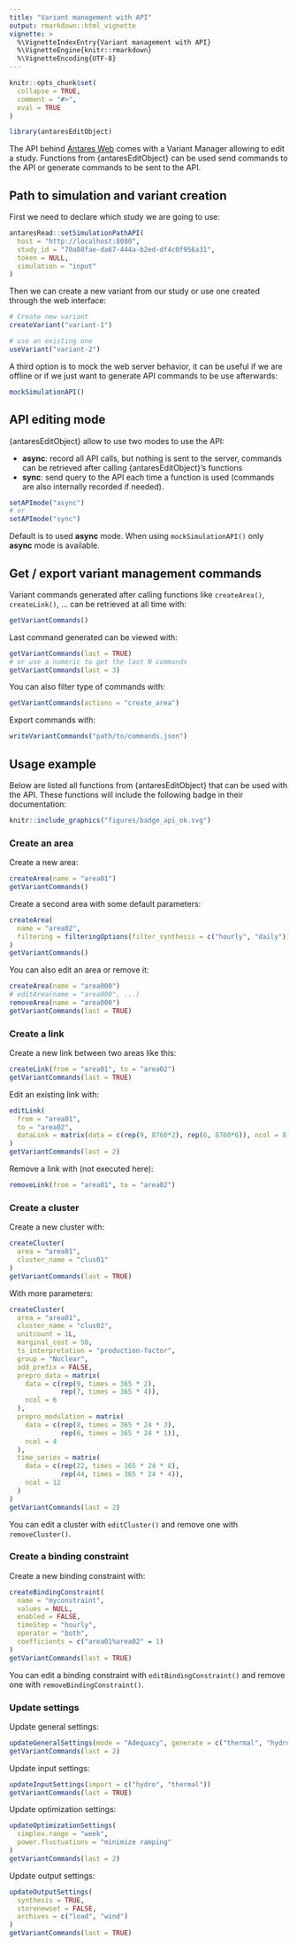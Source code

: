 ```yaml
---
title: "Variant management with API"
output: rmarkdown::html_vignette
vignette: >
  %\VignetteIndexEntry{Variant management with API}
  %\VignetteEngine{knitr::rmarkdown}
  %\VignetteEncoding{UTF-8}
---
```


```r
knitr::opts_chunk$set(
  collapse = TRUE,
  comment = "#>",
  eval = TRUE
)
```

```r
library(antaresEditObject)
```

The API behind [Antares Web](https://antares-web.readthedocs.io/en/latest/) comes with a Variant Manager allowing to edit a study. Functions from {antaresEditObject} can be used send commands to the API or generate commands to be sent to the API.


## Path to simulation and variant creation

First we need to declare which study we are going to use:

```r
antaresRead::setSimulationPathAPI(
  host = "http://localhost:8080",
  study_id = "70a08fae-da67-444a-b2ed-df4c0f956a31", 
  token = NULL, 
  simulation = "input"
)
```

Then we can create a new variant from our study or use one created through the web interface:

```r
# Create new variant
createVariant("variant-1")

# use an existing one
useVariant("variant-2")
```


A third option is to mock the web server behavior, it can be useful if we are offline or if we just want to generate API commands to be use afterwards:

```r
mockSimulationAPI()
```


## API editing mode

{antaresEditObject} allow to use two modes to use the API:

* **async**: record all API calls, but nothing is sent to the server, commands can be retrieved after calling {antaresEditObject}'s functions
* **sync**: send query to the API each time a function is used (commands are also internally recorded if needed).

```r
setAPImode("async")
# or
setAPImode("sync")
```

Default is to used **async** mode. When using `mockSimulationAPI()` only **async** mode is available.



## Get / export variant management commands

Variant commands generated after calling functions like `createArea()`, `createLink()`, ... can be retrieved at all time with:

```r
getVariantCommands()
```

Last command generated can be viewed with:

```r
getVariantCommands(last = TRUE)
# or use a numeric to get the last N commands
getVariantCommands(last = 3)
```

You can also filter type of commands with:

```r
getVariantCommands(actions = "create_area")
```

Export commands with:

```r
writeVariantCommands("path/to/commands.json")
```



## Usage example

Below are listed all functions from {antaresEditObject} that can be used with the API. These functions will include the following badge in their documentation:

```r
knitr::include_graphics("figures/badge_api_ok.svg")
```


### Create an area

Create a new area:

```r
createArea(name = "area01")
getVariantCommands()
```

Create a second area with some default parameters:

```r
createArea(
  name = "area02", 
  filtering = filteringOptions(filter_synthesis = c("hourly", "daily"))
)
getVariantCommands()
```


You can also edit an area or remove it:

```r
createArea(name = "area000")
# editArea(name = "area000", ...)
removeArea(name = "area000")
getVariantCommands(last = TRUE)
```


### Create a link

Create a new link between two areas like this:

```r
createLink(from = "area01", to = "area02")
getVariantCommands(last = TRUE)
```

Edit an existing link with:

```r
editLink(
  from = "area01", 
  to = "area02",
  dataLink = matrix(data = c(rep(9, 8760*2), rep(6, 8760*6)), ncol = 8)
)
getVariantCommands(last = 2)
```

Remove a link with (not executed here):

```r
removeLink(from = "area01", to = "area02")
```


### Create a cluster

Create a new cluster with:

```r
createCluster(
  area = "area01", 
  cluster_name = "clus01"
)
getVariantCommands(last = TRUE)
```

With more parameters:

```r
createCluster(
  area = "area01", 
  cluster_name = "clus02",
  unitcount = 1L,
  marginal_cost = 50,
  ts_interpretation = "production-factor",
  group = "Nuclear",
  add_prefix = FALSE,
  prepro_data = matrix(
    data = c(rep(9, times = 365 * 2),
             rep(7, times = 365 * 4)), 
    ncol = 6
  ),
  prepro_modulation = matrix(
    data = c(rep(8, times = 365 * 24 * 3),
             rep(6, times = 365 * 24 * 1)),
    ncol = 4
  ),
  time_series = matrix(
    data = c(rep(22, times = 365 * 24 * 8),
             rep(44, times = 365 * 24 * 4)),
    ncol = 12
  )
)
getVariantCommands(last = 2)
```

You can edit a cluster with `editCluster()` and remove one with `removeCluster()`.



### Create a binding constraint

Create a new binding constraint with:

```r
createBindingConstraint(
  name = "myconstraint",
  values = NULL,
  enabled = FALSE,
  timeStep = "hourly",
  operator = "both",
  coefficients = c("area01%area02" = 1)
)
getVariantCommands(last = TRUE)
```

You can edit a binding constraint with `editBindingConstraint()` and remove one with `removeBindingConstraint()`.


### Update settings

Update general settings:

```r
updateGeneralSettings(mode = "Adequacy", generate = c("thermal", "hydro"))
getVariantCommands(last = 2)
```


Update input settings:

```r
updateInputSettings(import = c("hydro", "thermal"))
getVariantCommands(last = TRUE)
```


Update optimization settings:

```r
updateOptimizationSettings(
  simplex.range = "week",
  power.fluctuations = "minimize ramping"
)
getVariantCommands(last = 2)
```


Update output settings:

```r
updateOutputSettings(
  synthesis = TRUE,
  storenewset = FALSE,
  archives = c("load", "wind")
)
getVariantCommands(last = TRUE)
```


